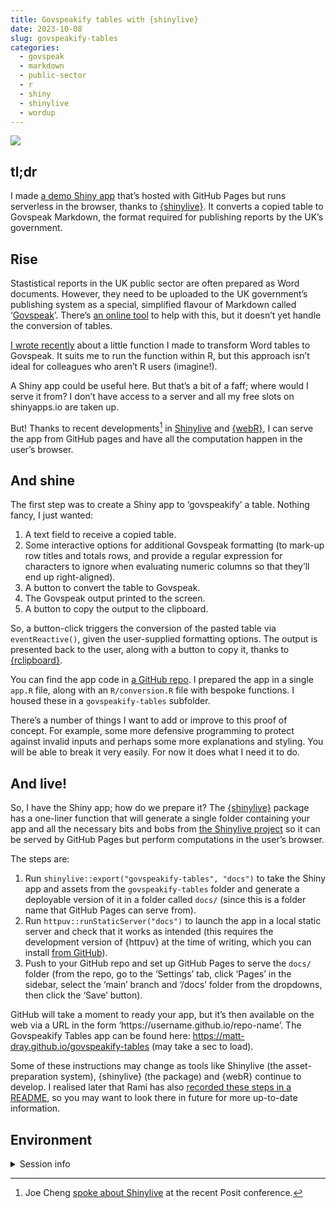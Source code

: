 ```yaml
---
title: Govspeakify tables with {shinylive}
date: 2023-10-08
slug: govspeakify-tables
categories:
  - govspeak
  - markdown
  - public-sector
  - r
  - shiny
  - shinylive
  - wordup
---
```


![](resources/govspeakify-tables.gif){fig-alt="Gif of an app called 'Govspeakify Tables'. A table is pasted into a text box, then a checkbox is ticked to say that the table has row titles and the number 4 is written into a text box that asks for row numbers that contain totals. The 'convert to Govspeak' button is clicked and a special Markdown version of the pasted table is printed. A 'copy' button underneath it is clicked." fig-width="100%"}

## tl;dr

I made [a demo Shiny app](https://matt-dray.github.io/govspeakify-tables/) that's hosted with GitHub Pages but runs serverless in the browser, thanks to [{shinylive}](https://github.com/posit-dev/shinylive). It converts a copied table to Govspeak Markdown, the format required for publishing reports by the UK's government.

## Rise

Stastistical reports in the UK public sector are often prepared as Word documents. However, they need to be uploaded to the UK government's publishing system as a special, simplified flavour of Markdown called '[Govspeak](https://govspeak-preview.publishing.service.gov.uk/guide)'. There's [an online tool](https://govspeak-preview.publishing.service.gov.uk/) to help with this, but it doesn't yet handle the conversion of tables.

[I wrote recently](https://www.rostrum.blog/posts/2023-06-21-wordup-tables/) about a little function I made to transform Word tables to Govspeak. It suits me to run the function within R, but this approach isn't ideal for colleagues who aren't R users (imagine!). 

A Shiny app could be useful here. But that's a bit of a faff; where would I serve it from? I don't have access to a server and all my free slots on shinyapps.io are taken up. 

But! Thanks to recent developments[^joe] in [Shinylive](https://github.com/posit-dev/shinylive) and [{webR}](https://docs.r-wasm.org/webr/latest/), I can serve the app from GitHub pages and have all the computation happen in the user's browser. 

## And shine

The first step was to create a Shiny app to 'govspeakify' a table. Nothing fancy, I just wanted:

1. A text field to receive a copied table.
2. Some interactive options for additional Govspeak formatting (to mark-up row titles and totals rows, and provide a regular expression for characters to ignore when evaluating numeric columns so that they'll end up right-aligned).
3. A button to convert the table to Govspeak.
4. The Govspeak output printed to the screen.
5. A button to copy the output to the clipboard.

So, a button-click triggers the conversion of the pasted table via `eventReactive()`, given the user-supplied formatting options. The output is presented back to the user, along with a button to copy it, thanks to [{rclipboard}](https://CRAN.R-project.org/package=rclipboard). 

You can find the app code in [a GitHub repo](https://github.com/matt-dray/govspeakify-tables). I prepared the app in a single `app.R` file, along with an `R/conversion.R` file with bespoke functions. I housed these in a `govspeakify-tables` subfolder.

There's a number of things I want to add or improve to this proof of concept. For example, some more defensive programming to protect against invalid inputs and perhaps some more explanations and styling. You will be able to break it very easily. For now it does what I need it to do.

## And live!

So, I have the Shiny app; how do we prepare it? The [{shinylive}](https://posit-dev.github.io/r-shinylive/) package has a one-liner function that will generate a single folder containing your app and all the necessary bits and bobs from [the Shinylive project](https://github.com/posit-dev/shinylive) so it can be served by GitHub Pages but perform computations in the user's browser. 

The steps are:

1. Run `shinylive::export("govspeakify-tables", "docs")` to take the Shiny app and assets from the `govspeakify-tables` folder and generate a deployable version of it in a folder called `docs/` (since this is a folder name that GitHub Pages can serve from).
2. Run `httpuv::runStaticServer("docs")` to launch the app in a local static server and check that it works as intended (this requires the development version of {httpuv} at the time of writing, which you can install [from GitHub](https://github.com/rstudio/httpuv)).
3. Push to your GitHub repo and set up GitHub Pages to serve the `docs/` folder (from the repo, go to the 'Settings' tab, click 'Pages' in the sidebar, select the 'main' branch and '/docs' folder from the dropdowns, then click the 'Save' button).

GitHub will take a moment to ready your app, but it's then available on the web via a URL in the form 'https://username.github.io/repo-name'. The Govspeakify Tables app can be found here: [https://matt-dray.github.io/govspeakify-tables](https://matt-dray.github.io/govspeakify-tables) (may take a sec to load).

Some of these instructions may change as tools like Shinylive (the asset-preparation system), {shinylive} (the package) and {webR} continue to develop. I realised later that Rami has also [recorded these steps in a README](https://github.com/RamiKrispin/shinylive-r), so you may want to look there in future for more up-to-date information.

## Environment {.appendix}

<details><summary>Session info</summary>
```r
cat("Last rendered:", format(Sys.time(), usetz = TRUE)); sessionInfo()
```
</details>

[^joe]: Joe Cheng [spoke about Shinylive](https://jcheng5.github.io/posit-conf-2023-shinylive/) at the recent Posit conference.